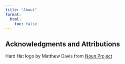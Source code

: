 ```yaml
---
title: "About"
format:
  html:
    toc: false
---
```



## Acknowledgments and Attributions

Hard Hat logo by Matthew Davis from <a href="https://thenounproject.com/browse/icons/term/hard-hat/" target="_blank" title="Hard Hat Icons">Noun Project</a>